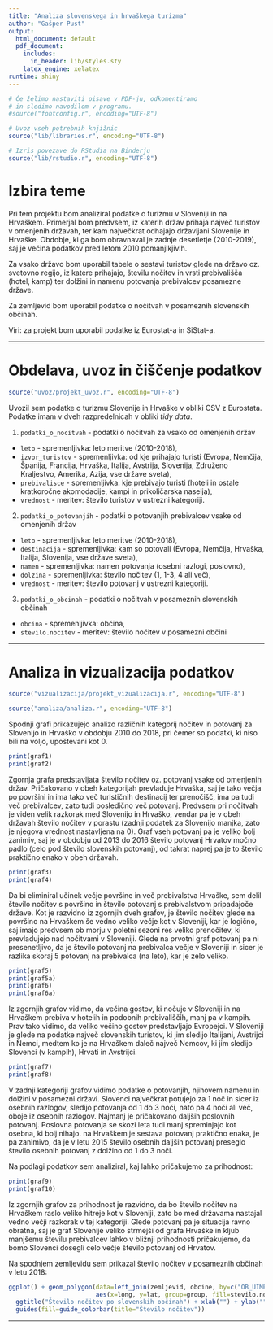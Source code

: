 ```yaml
---
title: "Analiza slovenskega in hrvaškega turizma"
author: "Gašper Pust"
output:
  html_document: default
  pdf_document:
    includes:
      in_header: lib/styles.sty
    latex_engine: xelatex
runtime: shiny
---
```


```r
# Če želimo nastaviti pisave v PDF-ju, odkomentiramo
# in sledimo navodilom v programu.
#source("fontconfig.r", encoding="UTF-8")

# Uvoz vseh potrebnih knjižnic
source("lib/libraries.r", encoding="UTF-8")
```

```r
# Izris povezave do RStudia na Binderju
source("lib/rstudio.r", encoding="UTF-8")
```

# Izbira teme

Pri tem projektu bom analiziral podatke o turizmu v Sloveniji in na Hrvaškem. Primerjal bom predvsem, iz katerih držav prihaja največ turistov v omenjenih državah, ter kam največkrat odhajajo državljani Slovenije in Hrvaške. Obdobje, ki ga bom obravnaval je zadnje desetletje (2010-2019), saj je večina podatkov pred letom 2010 pomanjlkjivih.

Za vsako državo bom uporabil tabele o sestavi turistov glede na državo oz. svetovno regijo, iz katere prihajajo, številu nočitev in vrsti prebivališča (hotel, kamp) ter dolžini in namenu potovanja prebivalcev posamezne države.

Za zemljevid bom uporabil podatke o nočitvah v posameznih slovenskih občinah.

Viri: za projekt bom uporabil podatke iz Eurostat-a in SiStat-a.

***

# Obdelava, uvoz in čiščenje podatkov

```r
source("uvoz/projekt_uvoz.r", encoding="UTF-8")
```

Uvozil sem podatke o turizmu Slovenije in Hrvaške v obliki CSV z Eurostata. Podatke imam v dveh razpredelnicah v obliki *tidy data*.

1. `podatki_o_nocitvah` - podatki o nočitvah za vsako od omenjenih držav
  - `leto` - spremenljivka: leto meritve (2010-2018),
  - `izvor_turistov` - spremenljivka: od kje prihajajo turisti (Evropa, Nemčija, Španija, Francija, Hrvaška, Italija, Avstrija, Slovenija, Združeno Kraljestvo, Amerika, Azija, vse države sveta),
  - `prebivalisce` - spremenljivka: kje prebivajo turisti (hoteli in ostale kratkoročne akomodacije, kampi in prikoličarska naselja),
  - `vrednost` - meritev: število turistov v ustrezni kategoriji.

2. `podatki_o_potovanjih` - podatki o potovanjih prebivalcev vsake od omenjenih držav
  - `leto` - spremenljivka: leto meritve (2010-2018),
  - `destinacija` - spremenljivka: kam so potovali (Evropa, Nemčija, Hrvaška, Italija, Slovenija, vse države sveta),
  - `namen` - spremenljivka: namen potovanja (osebni razlogi, poslovno),
  - `dolzina` - spremenljivka: število nočitev (1, 1-3, 4 ali več),
  - `vrednost` - meritev: število potovanj v ustrezni kategoriji.
  
3. `podatki_o_obcinah` - podatki o nočitvah v posameznih slovenskih občinah
  - `obcina` - spremenljivka: občina,
  - `stevilo.nocitev` - meritev: število nočitev v posamezni občini

***

# Analiza in vizualizacija podatkov

```r
source("vizualizacija/projekt_vizualizacija.r", encoding="UTF-8")
```
```r
source("analiza/analiza.r", encoding="UTF-8")
```

Spodnji grafi prikazujejo analizo različnih kategorij nočitev in potovanj za Slovenijo in Hrvaško v obdobju 2010 do 2018, pri čemer so podatki, ki niso bili na voljo, upoštevani kot 0.

```r
print(graf1)
print(graf2)
```

Zgornja grafa predstavljata število nočitev oz. potovanj vsake od omenjenih držav. Pričakovano v obeh kategorijah prevladuje Hrvaška, saj je tako večja po površini in ima tako več turističnih destinacij ter prenočišč, ima pa tudi več prebivalcev, zato tudi posledično več potovanj. Predvsem pri nočitvah je viden velik razkorak med Slovenijo in Hrvaško, vendar pa je v obeh državah število nočitev v porastu (zadnji podatek za Slovenijo manjka, zato je njegova vrednost nastavljena na 0). Graf vseh potovanj pa je veliko bolj zanimiv, saj je v obdobju od 2013 do 2016 število potovanj Hrvatov močno padlo (celo pod število slovenskih potovanj), od takrat naprej pa je to število praktično enako v obeh državah.

```r
print(graf3)
print(graf4)
```

Da bi eliminiral učinek večje površine in več prebivalstva Hrvaške, sem delil število nočitev s površino in število potovanj s prebivalstvom pripadajoče države. Kot je razvidno iz zgornjih dveh grafov, je število nočitev glede na površino na Hrvaškem še vedno veliko večje kot v Sloveniji, kar je logično, saj imajo predvsem ob morju v poletni sezoni res veliko prenočitev, ki prevladujejo nad nočitvami v Sloveniji. Glede na prvotni graf potovanj pa ni presenetljivo, da je število potovanj na prebivalca večje v Sloveniji in sicer je razlika skoraj 5 potovanj na prebivalca (na leto), kar je zelo veliko.

```r
print(graf5)
print(graf5a)
print(graf6)
print(graf6a)
```

Iz zgornjih grafov vidimo, da večina gostov, ki nočuje v Sloveniji in na Hrvaškem prebiva v hotelih in podobnih prebivališčih, manj pa v kampih. Prav tako vidimo, da veliko večino gostov predstavljajo Evropejci. V Sloveniji je glede na podatke največ slovenskih turistov, ki jim sledijo Italijani, Avstrijci in Nemci, medtem ko je na Hrvaškem daleč največ Nemcov, ki jim sledijo Slovenci (v kampih), Hrvati in Avstrijci.

```r
print(graf7)
print(graf8)
```

V zadnji kategoriji grafov vidimo podatke o potovanjih, njihovem namenu in dolžini v posamezni državi. Slovenci največkrat potujejo za 1 noč in sicer iz osebnih razlogov, sledijo potovanja od 1 do 3 noči, nato pa 4 noči ali več, oboje iz osebnih razlogov. Najmanj je pričakovano daljših poslovnih potovanj. Poslovna potovanja se skozi leta tudi manj spreminjajo kot osebna, ki bolj nihajo. na Hrvaškem je sestava potovanj praktično enaka, je pa zanimivo, da je v letu 2015 število osebnih daljših potovanj preseglo število osebnih potovanj z dolžino od 1 do 3 noči.

Na podlagi podatkov sem analiziral, kaj lahko pričakujemo za prihodnost:

```r
print(graf9)
print(graf10)
```

Iz zgornjih grafov za prihodnost je razvidno, da bo število nočitev na Hrvaškem raslo veliko hitreje kot v Sloveniji, zato bo med državama nastajal vedno večji razkorak v tej kategoriji. Glede potovanj pa je situacija ravno obratna, saj je graf Slovenije veliko strmejši od grafa Hrvaške in kljub manjšemu številu prebivalcev lahko v bližnji prihodnosti pričakujemo, da bomo Slovenci dosegli celo večje število potovanj od Hrvatov.

Na spodnjem zemljevidu sem prikazal število nočitev v posameznih občinah v letu 2018:

```r
ggplot() + geom_polygon(data=left_join(zemljevid, obcine, by=c("OB_UIME"="obcina")),
                        aes(x=long, y=lat, group=group, fill=stevilo.nocitev)) +
  ggtitle("Število nočitev po slovenskih občinah") + xlab("") + ylab("") +
  guides(fill=guide_colorbar(title="Število nočitev"))
```
***